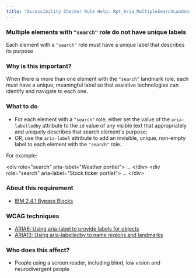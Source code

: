 ```yaml
---
title: "Accessibility Checker Rule Help: Rpt_Aria_MultipleSearchLandmarks"
---
```


<div className="toolHelp">
<Row>
<Column colLg={16} colMd={8} colSm={4} className="toolHead">

### Multiple elements with `"search"` role do not have unique labels

<div id="locLevel"></div>

Each element with a `"search"` role must have a unique label that describes its purpose

</Column>
</Row>
<Row>
<Column colLg={11} colMd={5} colSm={4} className="toolMain">

### Why is this important?

When there is more than one element with the `"search"` landmark role, each must have a unique, meaningful label so that assistive technologies can identify and navigate to each one.

<div id="locSnippet"></div>

### What to do

* For each element with a `"search"` role, either set the value of the `aria-labelledby` attribute to the `id` value of any visible text that appropriately and uniquely describes that search element's purpose;
* OR, use the `aria-label` attribute to add an invisible, unique, non-empty label to each element with the `"search"` role.

For example:

<CodeSnippet type="multi" light={true}>&lt;div role="search" aria-label="Weather portlet"&gt;
...
&lt;/div&gt;
&lt;div role="search" aria-label="Stock ticker portlet"&gt;
...
&lt;/div&gt;</CodeSnippet>

</Column>
<Column colLg={5} colMd={3} colSm={4} className="toolLeft">

### About this requirement

* [IBM 2.4.1 Bypass Blocks](https://www.ibm.com/able/requirements/requirements/#2_4_1)

### WCAG techniques

* [ARIA6: Using aria-label to provide labels for objects](https://www.w3.org/WAI/WCAG21/Techniques/aria/ARIA6)
* [ARIA13: Using aria-labelledby to name regions and landmarks](https://www.w3.org/WAI/WCAG21/Techniques/aria/ARIA13)

### Who does this affect?
* People using a screen reader, including blind, low vision and neurodivergent people

</Column>
</Row>
</div>


